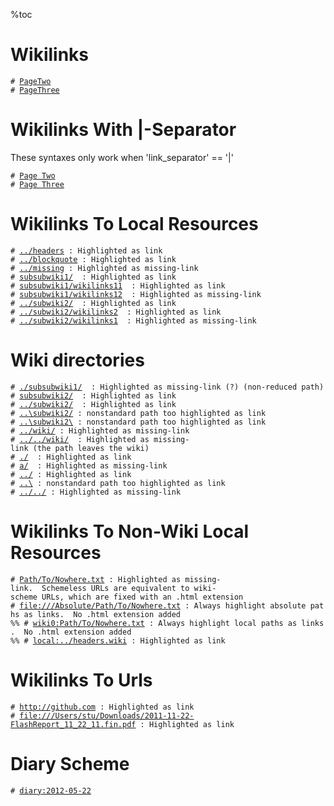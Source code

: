%toc
= Wikilinks =

 # [[PageTwo]] 
 # [[PageThree]] 

= Wikilinks With |-Separator =

These syntaxes only work when 'link_separator' == '|'

 # [[PageTwo|Page Two]]
 # [[PageThree|Page Three]] 

= Wikilinks To Local Resources =

 # [[../headers]] : Highlighted as link
 # [[../blockquote]] : Highlighted as link
 # [[../missing]] : Highlighted as missing-link
 # [[subsubwiki1/]]  : Highlighted as link
 # [[subsubwiki1/wikilinks11]]  : Highlighted as link
 # [[subsubwiki1/wikilinks12]]  : Highlighted as missing-link
 # [[../subwiki2/]]  : Highlighted as link
 # [[../subwiki2/wikilinks2]]  : Highlighted as link
 # [[../subwiki2/wikilinks1]]  : Highlighted as missing-link

= Wiki directories =

 # [[./subsubwiki1/]]  : Highlighted as missing-link (?) (non-reduced path)
 # [[subsubwiki2/]]  : Highlighted as link
 # [[../subwiki2/]]  : Highlighted as link
 # [[..\subwiki2/]] : nonstandard path too highlighted as link
 # [[..\subwiki2\]] : nonstandard path too highlighted as link
 # [[../wiki/]] : Highlighted as missing-link
 # [[../../wiki/]]  : Highlighted as missing-link (the path leaves the wiki)
 # [[./]]  : Highlighted as link
 # [[a/]]  : Highlighted as missing-link
 # [[../]] : Highlighted as link
 # [[..\]] : nonstandard path too highlighted as link
 # [[../../]] : Highlighted as missing-link

= Wikilinks To Non-Wiki Local Resources =

 # [[Path/To/Nowhere.txt]] : Highlighted as missing-link.  Schemeless URLs are equivalent to wiki-scheme URLs, which are fixed with an .html extension
 # [[file:///Absolute/Path/To/Nowhere.txt]] : Always highlight absolute paths as links.  No .html extension added
 %% # [[wiki0:Path/To/Nowhere.txt]] : Always highlight local paths as links.  No .html extension added
 %% # [[local:../headers.wiki]] : Highlighted as link

= Wikilinks To Urls =

 # [[http://github.com]] : Highlighted as link
 # [[file:///Users/stu/Downloads/2011-11-22-FlashReport_11_22_11.fin.pdf]] : Highlighted as link

= Diary Scheme =
 # [[diary:2012-05-22]]
